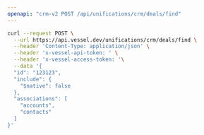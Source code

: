 ```yaml
---
openapi: "crm-v2 POST /api/unifications/crm/deals/find"
---
```


<RequestExample>

```bash Request
curl --request POST \
  --url https://api.vessel.dev/unifications/crm/deals/find \
  --header 'Content-Type: application/json' \
  --header 'x-vessel-api-token: ' \
  --header 'x-vessel-access-token: '\
  --data '{
  "id": "123123",
  "include": {
    "$native": false
  },
  "associations": [
    "accounts",
    "contacts"
  ]
}'
```

</RequestExample>


